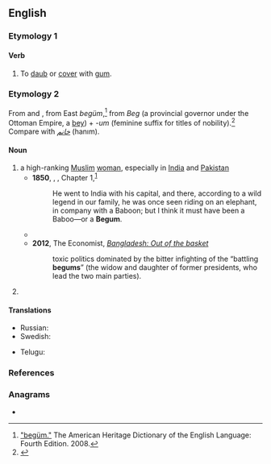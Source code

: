 {{also|Begum|bégum|Begüm}}
==English==
{{wikipedia}}

===Etymology 1===
{{prefix|be|gum|lang=en}}

====Verb====
{{en-verb|begumm}}

# {{lb|en|transitive}} To [[daub]] or [[cover]] with [[gum]].

===Etymology 2===
From {{etyl|ur|en}} {{m|ur|بیگم|sc=ur-Arab}} and {{etyl|hi|en}} {{m|hi|बेगम|tr=begam||lady|sc=Deva}}, from East {{etyl|trk|en}} ''begüm'',<ref>[https://web.archive.org/web/20060208091958/http://www.bartleby.com/61/29/B0162900.html "begüm."] The American Heritage Dictionary of the English Language: Fourth Edition. 2008.</ref> from ''Beg'' (a provincial governor under the Ottoman Empire, a [[bey]]) + ''-um'' (feminine suffix for titles of nobility).<ref>{{R:tr:Nishanyan|begüm}}</ref> Compare with ''[[خانم]]'' (hanım).

====Noun====
{{en-noun}}

# a high-ranking [[Muslim]] [[woman]], especially in [[India]] and [[Pakistan]]
#* '''1850''', {{w|Charles Dickens}}, ''{{w|David Copperfield}}'', Chapter 1,<sup>[http://www.gutenberg.org/files/766/766-h/766-h.htm]</sup>
#*: He went to India with his capital, and there, according to a wild legend in our family, he was once seen riding on an elephant, in company with a Baboon; but I think it must have been a Baboo—or a '''Begum'''.
#* {{quote-book
|lang=en
|year=1872
|year_published='''2009'''
|edition=HTML
|editor=
|author=James De Mille
|title=The Cryptogram
|chapter=
|url=http://www.gutenberg.org/dirs/2/8/4/3/28435/28435-h/28435-h.htm
|genre=
|publisher=The Gutenberg Project
|isbn=
|page=
|passage=She was the daughter of an English officer, who having fallen in love with an Indian '''Begum''' gave up home, country, and friends, and married her.
}}
#* '''2012''', The Economist, ''[http://www.economist.com/news/leaders/21565627-lessons-achievements—yes-really-achievements—-bangladesh-out-basket Bangladesh: Out of the basket]''
#*: toxic politics dominated by the bitter infighting of the “battling '''begums'''” (the widow and daughter of former presidents, who lead the two main parties).
# {{n-g|the [[form of address]] for such a woman}}

====Translations====
{{trans-top|a high ranking woman}}
* Russian: {{t|ru|бе́гума|f}}
* Swedish: {{t+|sv|begum|c}}
{{trans-mid}}
* Telugu: {{t|te|బేగం}}
{{trans-bottom}}

===References===
<references />

===Anagrams===
* {{anagrams|en|a=begmu|gumbe}}